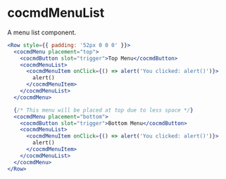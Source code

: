 # cocmdMenuList

A menu list component.

```jsx
<Row style={{ padding: '52px 0 0 0' }}>
  <cocmdMenu placement="top">
    <cocmdButton slot="trigger">Top Menu</cocmdButton>
    <cocmdMenuList>
      <cocmdMenuItem onClick={() => alert('You clicked: alert()')}>
        alert()
      </cocmdMenuItem>
    </cocmdMenuList>
  </cocmdMenu>

  {/* This menu will be placed at top due to less space */}
  <cocmdMenu placement="bottom">
    <cocmdButton slot="trigger">Bottom Menu</cocmdButton>
    <cocmdMenuList>
      <cocmdMenuItem onClick={() => alert('You clicked: alert()')}>
        alert()
      </cocmdMenuItem>
    </cocmdMenuList>
  </cocmdMenu>
</Row>
```
